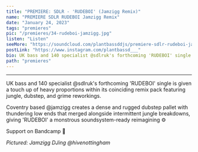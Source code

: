 ---
title: "PREMIERE: SDLR - 'RUDEBOI' (Jamzigg Remix)"
name: "PREMIERE SDLR RUDEBOI Jamzigg Remix"
date: "January 24, 2023"
tags: "premieres"
pic: "/premieres/34-rudeboi-jamzigg.jpg"
listen: "Listen"
seeMore: "https://soundcloud.com/plantbassddjs/premiere-sdlr-rudeboi-jamzigg-remix"
postLink: "https://www.instagram.com/plantbassd___"
bio: UK bass and 140 specialist @sdlruk's forthcoming 'RUDEBOI' single is given a touch up of heavy proportions
path: "premieres"
---

<SoundCloud
  src="https://w.soundcloud.com/player/?url=https%3A//api.soundcloud.com/tracks/1431359362&color=%23ff5500&auto_play=false&hide_related=false&show_comments=true&show_user=true&show_reposts=false&show_teaser=true&visual=true"
  url="soundcloud.com/plantbassddjs/premiere-sdlr-rudeboi-jamzigg-remix"
  name="SDLR - RUDEBOI (Jamzigg Remix)"
/>

<hr />

UK bass and 140 specialist @sdlruk's forthcoming 'RUDEBOI' single is given a touch up of heavy proportions within its coinciding remix pack featuring jungle, dubstep, and grime reworkings.

Coventry based @jamzigg creates a dense and rugged dubstep pallet with thundering low ends that merged alongside intermittent jungle breakdowns, giving 'RUDEBOI' a monstrous soundsystem-ready reimagining ⚙️

Support <HoverLink url="sdlrprouk.bandcamp.com/" name="Jamzigg" external inline /> on Bandcamp 🌱

<Picture src="/premieres/34-rudeboi.jpg" alt="Jamzigg cover pic" size={1200} />
<p className="smallText">
  <i>Pictured: Jamzigg DJing @hivenottingham</i>
</p>
